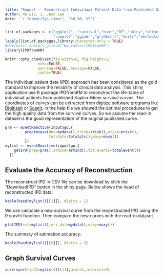 ```yaml
---
title: "Report -- Reconstruct Individual Patient Data from Published Survival Curves Using IPDfromKM Package"
author: Na Liu, J. Jack Lee
date: '`r format(Sys.time(), "%d %B, %Y")`'
---
```

```r
list.of.packages <- c("ggplot2", "survival","boot","DT","shiny","shinyjs",
                      "cowplot","ggpubr","gridExtra","knitr","devtools","formatR")
lapply(list.of.packages,library,character.only = TRUE)
#devtools::install_github("NaLiuStat/IPDfromKM")
library(IPDfromKM)
```


```r
knitr::opts_chunk$set(fig.width=8, fig.height=5, 
               echo=FALSE, 
               warning=FALSE, message=FALSE, 
               cache=TRUE)
```


The individual patient data (IPD) approach has been considered as the gold standard to improve the reliability of clinical data analysis. This shiny application use R package IPDfromKM to reconstruct the life-table of individual patients from published Kaplan-Meier survival curves. The coordinates of curves can be extracted from digitize software programs like [DigitizeIt](<https://www.digitizeit.de>) or [ScanIt](<https://www.amsterchem.com/scanit.html>). In the help file we showed the optimal procedures to get the high quality data from the survival curves. So we assume the read-in dataset is the good representation of the original published curve.  


```r
pre <- eventReactive(input$go,{
         preprocess(dat=mydata(),trisk=trisk(),nrisk=nrisk(),
                    totalpts=totalpts(),maxy=maxy())
         })
mylist <- eventReactive(input$go,{
    getIPD(prep=pre(),armind=armind(),tot.events=totalevent())
  })

```

## Evaluate the Accuracy of Reconstruction
The reconstruct IPD in CSV file can be download by click the "DownloadIPD" button in the shiny page. Below shows the head of reconstructed IPD data:


```r
kable(head(mylist()[[1]]), digits = 2)
```

We can calculate a new survival curve from the reconstructed IPD using the R survfit function. Then compare the new curves with the read-in dataset.

```r
plotIPD(est=mylist(),ori_dat=mydata(),maxy=maxy())
```

The summary of estimation accuracy:
```r
kable(head(mylist()[[8]]), digits = 3)
```

## Graph Survival Curves
```r
survreport(ipd1=mylist()[[1]],arms=1,interval=6)
```

